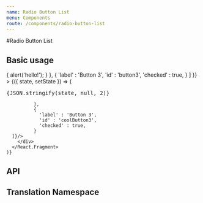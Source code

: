 ```yaml
---
name: Radio Button List
menu: Components
route: /components/radio-button-list
---
```



#Radio Button List

## Basic usage

<Playground>
  <State
    initial={{
      description : [
	      {
			'label' : 'Button 1',
			'id' : 'button1',
			'checked' : false
	      },
	      {
	      	'label' : 'Button 2',
	      	'id' : 'button2',
	      	'checked' : false,
	      	'onClick' : () => { alert('hello!'); }
	      },
	      {
			'label' : 'Button 3',
			'id' : 'button3',
			'checked' : true,
	      }
      ]
    }}
  >
    {({ state, setState }) => (
      <React.Fragment>
        <div>
          <pre>{JSON.stringify(state, null, 2)}</pre>
        </div>
        <div style={{ maxWidth: '300px', margin: '0 auto' }}>
          <RadioButtonList  description={[
		      {
				'label' : 'Button 1',
				'id' : 'button1',
				'checked' : false
		      },
		      {
		      	'label' : 'Button 2',
		      	'id' : 'button2',
		      	'checked' : false,

		      },
		      {
				'label' : 'Button 3',
				'id' : 'coolButton3',
				'checked' : true,
		      }
      ]}/>
        </div>
      </React.Fragment>
    )}
  </State>
</Playground>

## API

<Props of={RadioButtonList} />

## Translation Namespace

<NameSpace name="RadioButtonList" />